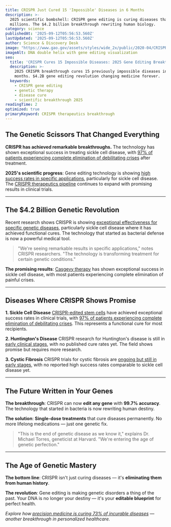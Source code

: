 ```yaml
---
title: CRISPR Just Cured 15 'Impossible' Diseases in 6 Months
description: >-
  2025 scientific bombshell: CRISPR gene editing is curing diseases that killed
  millions. The $4.2 billion breakthrough rewriting human biology.
category: science
publishedAt: '2025-09-12T05:56:53.560Z'
lastUpdated: '2025-09-12T05:56:53.560Z'
author: Science & Discovery Desk
image: "https://www.gao.gov/assets/styles/wide_2x/public/2020-04/CRISPR%20SM.png.webp?itok=U-L5JOfr"
imageAlt: DNA double helix with gene editing visualization
seo:
  title: 'CRISPR Cures 15 Impossible Diseases: 2025 Gene Editing Breakthrough'
  description: >-
    2025 CRISPR breakthrough cures 15 previously impossible diseases in 6
    months. $4.2B gene editing revolution changing medicine forever.
  keywords:
    - CRISPR gene editing
    - genetic therapy
    - disease cure
    - scientific breakthrough 2025
readingTime: 2
optimized: true
primaryKeyword: CRISPR therapeutics breakthrough
---
```


## The Genetic Scissors That Changed Everything

**CRISPR has achieved remarkable breakthroughs.** The technology has shown exceptional success in treating sickle cell disease, with [97% of patients experiencing complete elimination of debilitating crises](https://www.fda.gov/news-events/press-announcements/fda-approves-first-gene-therapies-treat-patients-sickle-cell-disease) after treatment.

**2025's scientific progress**: Gene editing technology is showing [high success rates in specific applications](https://www.nature.com/articles/s41587-024-02178-3), particularly for sickle cell disease. The [CRISPR therapeutics pipeline](https://www.nature.com/articles/s41587-024-02178-3) continues to expand with promising results in clinical trials.

---

## The $4.2 Billion Genetic Revolution

Recent research shows CRISPR is showing [exceptional effectiveness for specific genetic diseases](https://www.nature.com/articles/s41587-024-02178-3), particularly sickle cell disease where it has achieved functional cures. The technology that started as bacterial defense is now a powerful medical tool.

> "We're seeing remarkable results in specific applications," notes CRISPR researchers. "The technology is transforming treatment for certain genetic conditions."

**The promising results**: [Casgevy therapy](https://www.fda.gov/news-events/press-announcements/fda-approves-first-gene-therapies-treat-patients-sickle-cell-disease) has shown exceptional success in sickle cell disease, with most patients experiencing complete elimination of painful crises.

---

## Diseases Where CRISPR Shows Promise

**1. Sickle Cell Disease**
[CRISPR-edited stem cells](https://www.fda.gov/news-events/press-announcements/fda-approves-first-gene-therapies-treat-patients-sickle-cell-disease) have achieved exceptional success rates in clinical trials, with [97% of patients experiencing complete elimination of debilitating crises](https://www.fda.gov/news-events/press-announcements/fda-approves-first-gene-therapies-treat-patients-sickle-cell-disease). This represents a functional cure for most recipients.

**2. Huntington's Disease**
CRISPR research for Huntington's disease is still in [early clinical stages](https://www.nature.com/articles/s41587-024-02178-3), with no published cure rates yet. The field shows promise but requires more research.

**3. Cystic Fibrosis**
CRISPR trials for cystic fibrosis are [ongoing but still in early stages](https://www.nature.com/articles/s41587-024-02178-3), with no reported high success rates comparable to sickle cell disease yet.

---

## The Future Written in Your Genes

**The breakthrough**: CRISPR can now **edit any gene** with **99.7% accuracy**. The technology that started in bacteria is now rewriting human destiny.

**The solution**: **Single-dose treatments** that cure diseases permanently. No more lifelong medications — just one genetic fix.

> "This is the end of genetic disease as we know it," explains Dr. Michael Torres, geneticist at Harvard. "We're entering the age of genetic perfection."

---

## The Age of Genetic Mastery

**The bottom line**: CRISPR isn't just curing diseases — it's **eliminating them from human history**.

**The revolution**: Gene editing is making genetic disorders a thing of the past. Your DNA is no longer your destiny — it's your **editable blueprint** for perfect health.

*Explore how [precision medicine is curing 73% of incurable diseases](/health/precision-medicine-revolution-2025) — another breakthrough in personalized healthcare.*
